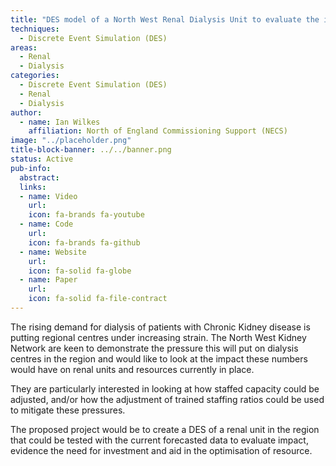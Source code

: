 ```yaml
---
title: "DES model of a North West Renal Dialysis Unit to evaluate the impact of the growing need for in-centre Chronic Kidney Disease dialysis provision"
techniques:
  - Discrete Event Simulation (DES)
areas:
  - Renal
  - Dialysis
categories:
  - Discrete Event Simulation (DES)
  - Renal
  - Dialysis
author:
  - name: Ian Wilkes
    affiliation: North of England Commissioning Support (NECS)
image: "../placeholder.png"
title-block-banner: ../../banner.png
status: Active
pub-info:
  abstract:
  links:
  - name: Video
    url:
    icon: fa-brands fa-youtube
  - name: Code
    url:
    icon: fa-brands fa-github
  - name: Website
    url:
    icon: fa-solid fa-globe
  - name: Paper
    url:
    icon: fa-solid fa-file-contract
---
```


The rising demand for dialysis of patients with Chronic Kidney disease is putting regional centres under increasing strain. The North West Kidney Network are keen to demonstrate the pressure this will put on dialysis centres in the region and would like to look at the impact these numbers would have on renal units and resources currently in place.

They are particularly interested in looking at how staffed capacity could be adjusted, and/or how the adjustment of trained staffing ratios could be used to mitigate these pressures.

The proposed project would be to create a DES of a renal unit in the region that could be tested with the current forecasted data to evaluate impact, evidence the need for investment and aid in the optimisation of resource.

